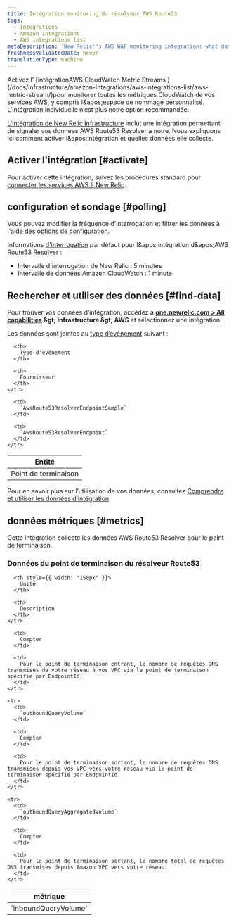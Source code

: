 ```yaml
---
title: Intégration monitoring du résolveur AWS Route53
tags:
  - Integrations
  - Amazon integrations
  - AWS integrations list
metaDescription: 'New Relic''s AWS WAF monitoring integration: what data it reports, and how to enable it.'
freshnessValidatedDate: never
translationType: machine
---
```


<Callout variant="important">
  Activez l' [intégrationAWS CloudWatch Metric Streams ](/docs/infrastructure/amazon-integrations/aws-integrations-list/aws-metric-stream/)pour monitorer toutes les métriques CloudWatch de vos services AWS, y compris l&amp;apos;espace de nommage personnalisé. L’intégration individuelle n’est plus notre option recommandée.
</Callout>

[L'intégration de New Relic Infrastructure](/docs/infrastructure/introduction-infra-monitoring) inclut une intégration permettant de signaler vos données AWS Route53 Resolver à notre. Nous expliquons ici comment activer l&amp;apos;intégration et quelles données elle collecte.

## Activer l'intégration [#activate]

Pour activer cette intégration, suivez les procédures standard pour [connecter les services AWS à New Relic](/docs/infrastructure/infrastructure-integrations/getting-started/connect-aws-integrations-infrastructure).

## configuration et sondage [#polling]

Vous pouvez modifier la fréquence d'interrogation et filtrer les données à l'aide [des options de configuration](/docs/integrations/new-relic-integrations/getting-started/configure-polling-frequency-data-collection-cloud-integrations).

Informations [d'interrogation](/docs/infrastructure/amazon-integrations/aws-integrations-list/aws-polling-intervals-infrastructure-integrations) par défaut pour l&amp;apos;intégration d&amp;apos;AWS Route53 Resolver :

* Intervalle d'interrogation de New Relic : 5 minutes
* Intervalle de données Amazon CloudWatch : 1 minute

## Rechercher et utiliser des données [#find-data]

Pour trouver vos données d’intégration, accédez à <DNT>**[one.newrelic.com &gt; All capabilities](https://one.newrelic.com/all-capabilities) &amp;gt; Infrastructure &amp;gt; AWS**</DNT> et sélectionnez une intégration.

Les données sont jointes au [type d’événement](/docs/data-apis/understand-data/new-relic-data-types/#event-data) suivant :

<table>
  <thead>
    <tr>
      <th>
        Entité
      </th>

      <th>
        Type d'événement
      </th>

      <th>
        Fournisseur
      </th>
    </tr>
  </thead>

  <tbody>
    <tr>
      <td>
        Point de terminaison
      </td>

      <td>
        `AwsRoute53ResolverEndpointSample`
      </td>

      <td>
        `AwsRoute53ResolverEndpoint`
      </td>
    </tr>
  </tbody>
</table>

Pour en savoir plus sur l’utilisation de vos données, consultez [Comprendre et utiliser les données d’intégration](/docs/infrastructure/integrations/find-use-infrastructure-integration-data).

## données métriques [#metrics]

Cette intégration collecte les données AWS Route53 Resolver pour le point de terminaison.

### Données du point de terminaison du résolveur Route53

<table>
  <thead>
    <tr>
      <th style={{ width: "275px" }}>
        métrique
      </th>

      <th style={{ width: "150px" }}>
        Unité
      </th>

      <th>
        Description
      </th>
    </tr>
  </thead>

  <tbody>
    <tr>
      <td>
        `inboundQueryVolume`
      </td>

      <td>
        Compter
      </td>

      <td>
        Pour le point de terminaison entrant, le nombre de requêtes DNS transmises de votre réseau à vos VPC via le point de terminaison spécifié par EndpointId.
      </td>
    </tr>

    <tr>
      <td>
        `outboundQueryVolume`
      </td>

      <td>
        Compter
      </td>

      <td>
        Pour le point de terminaison sortant, le nombre de requêtes DNS transmises depuis vos VPC vers votre réseau via le point de terminaison spécifié par EndpointId.
      </td>
    </tr>

    <tr>
      <td>
        `outboundQueryAggregatedVolume`
      </td>

      <td>
        Compter
      </td>

      <td>
        Pour le point de terminaison sortant, le nombre total de requêtes DNS transmises depuis Amazon VPC vers votre réseau.
      </td>
    </tr>
  </tbody>
</table>